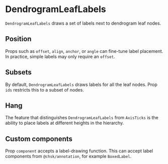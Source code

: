 
# DendrogramLeafLabels

<Meta of={DendrogramLeafLabelsStories} />

`DendrogramLeafLabels` draws a set of labels next to dendrogram leaf nodes.

<ArgTypes of={DendrogramLeafLabelsStories} />

## Position

Props such as `offset`, `align`, `anchor`, or `angle` can fine-tune label placement.
In practice, simple labels may only require an `offset`.

<Canvas of={DendrogramLeafLabelsStories.Position} />

## Subsets

By default, `DendrogramLeafLabels` draws labels for all the leaf nodes.
Prop `ids` restricts this to a subset of nodes.

<Canvas of={DendrogramLeafLabelsStories.Subset} />

## Hang

The feature that distinguishes `DendrogramLeafLabels` from `AxisTicks` is the ability to place
labels at different heights in the hierarchy.

<Canvas of={DendrogramLeafLabelsStories.Hang} />

## Custom components

Prop `component` accepts a label-drawing function.
This can accept label components from `@chsk/annotation`, for example `BoxedLabel`.

<Canvas of={DendrogramLeafLabelsStories.Boxed} />
